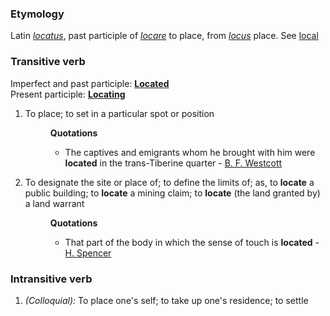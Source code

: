 ===Etymology===
Latin ''[[locatus]]'', past participle of ''[[locare]]'' to place, from ''[[locus]]'' place. See [[local]]
===Transitive verb===
Imperfect and past participle: '''[[Located]]'''<br>
Present participle: '''[[Locating]]'''
#To place; to set in a particular spot or position
#:'''Quotations'''
#:*The captives and emigrants whom he brought with him were '''located''' in the trans-Tiberine quarter - [[B. F. Westcott]]
#To designate the site or place of; to define the limits of; as, to '''locate''' a public building; to '''locate''' a mining claim; to '''locate''' (the land granted by) a land warrant
#:'''Quotations'''
#:*That part of the body in which the sense of touch is '''located''' - [[H. Spencer]]
===Intransitive verb===
#''(Colloquial):'' To place one's self; to take up one's residence; to settle